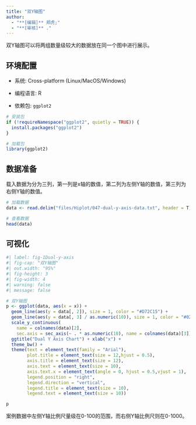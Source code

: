 ```yaml
---
title: "双Y轴图"
author:
  - "**[编辑]** 郑虎;"
  - "**[审核]** ."
---
```


双Y轴图可以将两组数量级较大的数据放在同一个图中进行展示。

## 环境配置

-   系统: Cross-platform (Linux/MacOS/Windows)

-   编程语言: R

-   依赖包: `ggplot2`

```r
# 安装包
if (!requireNamespace("ggplot2", quietly = TRUE)) {
  install.packages("ggplot2")
}

# 加载包
library(ggplot2)
```

## 数据准备

载入数据为分为三列，第一列是x轴的数值，第二列为左侧Y轴的数值，第三列为右侧Y轴的数值。

```r
# 加载数据
data <- read.delim("files/Hiplot/047-dual-y-axis-data.txt", header = T)

# 查看数据
head(data)
```

## 可视化

```r
#| label: fig-1Dual-y-axis
#| fig-cap: "双Y轴图"
#| out.width: "95%"
#| fig-height: 3
#| fig-width: 4
#| warning: false
#| message: false

# 双Y轴图
p <- ggplot(data, aes(x = x)) +
  geom_line(aes(y = data[, 2]), size = 1, color = "#D72C15") +
  geom_line(aes(y = data[, 3] / as.numeric(10)), size = 1, color = "#02657B") +
  scale_y_continuous(
    name = colnames(data)[2],
    sec.axis = sec_axis(~ . * as.numeric(10), name = colnames(data)[3])) +
  ggtitle("Dual Y Axis Chart") + xlab("x") +
  theme_bw() +
  theme(text = element_text(family = "Arial"),
        plot.title = element_text(size = 12,hjust = 0.5),
        axis.title = element_text(size = 12),
        axis.text = element_text(size = 10),
        axis.text.x = element_text(angle = 0, hjust = 0.5,vjust = 1),
        legend.position = "right",
        legend.direction = "vertical",
        legend.title = element_text(size = 10),
        legend.text = element_text(size = 10))

p
```

案例数据中左侧Y轴比例尺量级在0-100的范围，而右侧Y轴比例尺则在0-1000。

